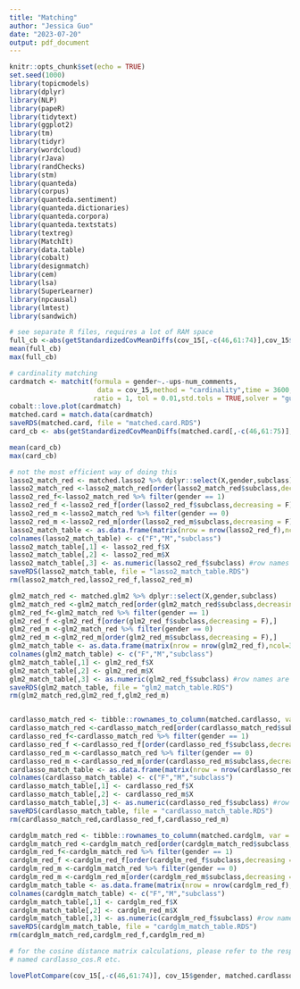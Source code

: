 ---
title: "Matching"
author: "Jessica Guo"
date: "2023-07-20"
output: pdf_document
---

```{r setup, include=FALSE}
knitr::opts_chunk$set(echo = TRUE)
set.seed(1000)
library(topicmodels)
library(dplyr)
library(NLP)
library(papeR)
library(tidytext)
library(ggplot2)
library(tm)
library(tidyr)
library(wordcloud)
library(rJava)
library(randChecks)
library(stm)
library(quanteda)
library(corpus)
library(quanteda.sentiment)
library(quanteda.dictionaries)
library(quanteda.corpora)
library(quanteda.textstats)
library(textreg)
library(MatchIt)
library(data.table)
library(cobalt)
library(designmatch)
library(cem)
library(lsa)
library(SuperLearner)
library(npcausal)
library(lmtest)
library(sandwich)
```

```{r, matching}
# see separate R files, requires a lot of RAM space
full_cb <-abs(getStandardizedCovMeanDiffs(cov_15[,-c(46,61:74)],cov_15$gender))
mean(full_cb)
max(full_cb)

# cardinality matching
cardmatch <- matchit(formula = gender~.-ups-num_comments,
                      data = cov_15,method = "cardinality",time = 3600,
                     ratio = 1, tol = 0.01,std.tols = TRUE,solver = "gurobi")
cobalt::love.plot(cardmatch)
matched.card = match.data(cardmatch)
saveRDS(matched.card, file = "matched.card.RDS")
card_cb <- abs(getStandardizedCovMeanDiffs(matched.card[,-c(46,61:75)],matched.card$gender))

mean(card_cb)
max(card_cb)


```

```{r, cosine distance evaluation}
# not the most efficient way of doing this
lasso2_match_red <- matched.lasso2 %>% dplyr::select(X,gender,subclass)
lasso2_match_red <-lasso2_match_red[order(lasso2_match_red$subclass,decreasing = F),]
lasso2_red_f<-lasso2_match_red %>% filter(gender == 1)
lasso2_red_f <-lasso2_red_f[order(lasso2_red_f$subclass,decreasing = F),]
lasso2_red_m <-lasso2_match_red %>% filter(gender == 0)
lasso2_red_m <-lasso2_red_m[order(lasso2_red_m$subclass,decreasing = F),]
lasso2_match_table <- as.data.frame(matrix(nrow = nrow(lasso2_red_f),ncol=3))
colnames(lasso2_match_table) <- c("F","M","subclass")
lasso2_match_table[,1] <- lasso2_red_f$X
lasso2_match_table[,2] <- lasso2_red_m$X
lasso2_match_table[,3] <- as.numeric(lasso2_red_f$subclass) #row names are in original 2015 dataset
saveRDS(lasso2_match_table, file = "lasso2_match_table.RDS")
rm(lasso2_match_red,lasso2_red_f,lasso2_red_m)

glm2_match_red <- matched.glm2 %>% dplyr::select(X,gender,subclass)
glm2_match_red <-glm2_match_red[order(glm2_match_red$subclass,decreasing = F),]
glm2_red_f<-glm2_match_red %>% filter(gender == 1)
glm2_red_f <-glm2_red_f[order(glm2_red_f$subclass,decreasing = F),]
glm2_red_m <-glm2_match_red %>% filter(gender == 0)
glm2_red_m <-glm2_red_m[order(glm2_red_m$subclass,decreasing = F),]
glm2_match_table <- as.data.frame(matrix(nrow = nrow(glm2_red_f),ncol=3))
colnames(glm2_match_table) <- c("F","M","subclass")
glm2_match_table[,1] <- glm2_red_f$X
glm2_match_table[,2] <- glm2_red_m$X
glm2_match_table[,3] <- as.numeric(glm2_red_f$subclass) #row names are in original 2015 dataset
saveRDS(glm2_match_table, file = "glm2_match_table.RDS")
rm(glm2_match_red,glm2_red_f,glm2_red_m)


cardlasso_match_red <- tibble::rownames_to_column(matched.cardlasso, var = "X") %>% dplyr::select(X, gender,subclass)
cardlasso_match_red <-cardlasso_match_red[order(cardlasso_match_red$subclass,decreasing = F),]
cardlasso_red_f<-cardlasso_match_red %>% filter(gender == 1)
cardlasso_red_f <-cardlasso_red_f[order(cardlasso_red_f$subclass,decreasing = F),]
cardlasso_red_m <-cardlasso_match_red %>% filter(gender == 0)
cardlasso_red_m <-cardlasso_red_m[order(cardlasso_red_m$subclass,decreasing = F),]
cardlasso_match_table <- as.data.frame(matrix(nrow = nrow(cardlasso_red_f),ncol=3))
colnames(cardlasso_match_table) <- c("F","M","subclass")
cardlasso_match_table[,1] <- cardlasso_red_f$X
cardlasso_match_table[,2] <- cardlasso_red_m$X
cardlasso_match_table[,3] <- as.numeric(cardlasso_red_f$subclass) #row names are in original 2015 dataset
saveRDS(cardlasso_match_table, file = "cardlasso_match_table.RDS")
rm(cardlasso_match_red,cardlasso_red_f,cardlasso_red_m)

cardglm_match_red <- tibble::rownames_to_column(matched.cardglm, var = "X") %>% dplyr::select(X, gender,subclass)
cardglm_match_red <-cardglm_match_red[order(cardglm_match_red$subclass,decreasing = F),]
cardglm_red_f<-cardglm_match_red %>% filter(gender == 1)
cardglm_red_f <-cardglm_red_f[order(cardglm_red_f$subclass,decreasing = F),]
cardglm_red_m <-cardglm_match_red %>% filter(gender == 0)
cardglm_red_m <-cardglm_red_m[order(cardglm_red_m$subclass,decreasing = F),]
cardglm_match_table <- as.data.frame(matrix(nrow = nrow(cardglm_red_f),ncol=3))
colnames(cardglm_match_table) <- c("F","M","subclass")
cardglm_match_table[,1] <- cardglm_red_f$X
cardglm_match_table[,2] <- cardglm_red_m$X
cardglm_match_table[,3] <- as.numeric(cardglm_red_f$subclass) #row names are in original 2015 dataset
saveRDS(cardglm_match_table, file = "cardglm_match_table.RDS")
rm(cardglm_match_red,cardglm_red_f,cardglm_red_m)

# for the cosine distance matrix calculations, please refer to the respective file
# named cardlasso_cos.R etc.
```


```{r, loveplots}
lovePlotCompare(cov_15[,-c(46,61:74)], cov_15$gender, matched.cardlasso[,-c(46,61:77)], matched.cardlasso$gender)




```
